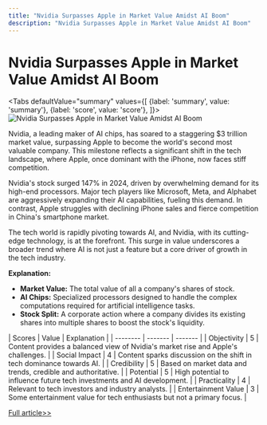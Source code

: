 ```yaml
---
title: "Nvidia Surpasses Apple in Market Value Amidst AI Boom"
description: "Nvidia Surpasses Apple in Market Value Amidst AI Boom"
---
```



# Nvidia Surpasses Apple in Market Value Amidst AI Boom


<Tabs
	defaultValue="summary"
	values={[
	{label: 'summary', value: 'summary'},
	{label: 'score', value: 'score'},
]}>
<TabItem value="summary">
<img
  src="https://image.informedainews.com/2024/06/07/AI-k9s-1717727607-0.jpg"
  alt="Nvidia Surpasses Apple in Market Value Amidst AI Boom"
/>



Nvidia, a leading maker of AI chips, has soared to a staggering $3 trillion market value, surpassing Apple to become the world's second most valuable company. This milestone reflects a significant shift in the tech landscape, where Apple, once dominant with the iPhone, now faces stiff competition.

Nvidia's stock surged 147% in 2024, driven by overwhelming demand for its high-end processors. Major tech players like Microsoft, Meta, and Alphabet are aggressively expanding their AI capabilities, fueling this demand. In contrast, Apple struggles with declining iPhone sales and fierce competition in China's smartphone market.

The tech world is rapidly pivoting towards AI, and Nvidia, with its cutting-edge technology, is at the forefront. This surge in value underscores a broader trend where AI is not just a feature but a core driver of growth in the tech industry.

**Explanation:**
- **Market Value:** The total value of all a company's shares of stock.
- **AI Chips:** Specialized processors designed to handle the complex computations required for artificial intelligence tasks.
- **Stock Split:** A corporate action where a company divides its existing shares into multiple shares to boost the stock's liquidity.
</TabItem>
<TabItem value="score">
	| Scores     | Value   | Explanation |
	| -------- | ------- | ------- |
	| Objectivity  | 5    | Content provides a balanced view of Nvidia's market rise and Apple's challenges.    |
	| Social Impact | 4     | Content sparks discussion on the shift in tech dominance towards AI.    |
	| Credibility    | 5    | Based on market data and trends, credible and authoritative.    |
	| Potential    | 5    | High potential to influence future tech investments and AI development.    |
	| Practicality    | 4    | Relevant to tech investors and industry analysts.    |
	| Entertainment Value    | 3    | Some entertainment value for tech enthusiasts but not a primary focus.    |
</TabItem>
</Tabs>

[Full article>>](https://www.theguardian.com/technology/article/2024/jun/05/nvidia-stock-tech-market-price-value-3-trillion)
